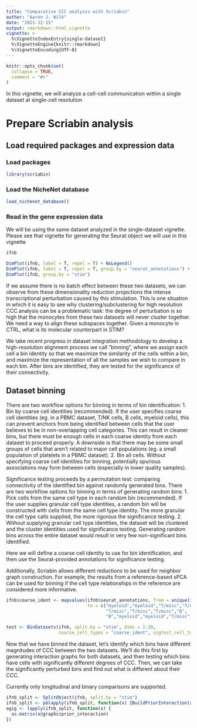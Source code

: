 ```yaml
---
title: "Comparative CCC analysis with Scriabin"
author: "Aaron J. Wilk"
date: "2021-12-15"
output: rmarkdown::html_vignette
vignette: >
  %\VignetteIndexEntry{single-dataset}
  %\VignetteEngine{knitr::rmarkdown}
  %\VignetteEncoding{UTF-8}
---
```


```r
knitr::opts_chunk$set(
  collapse = TRUE,
  comment = "#>"
)
```

In this vignette, we will analyze a cell-cell communication within a single dataset at single-cell resolution

# Prepare Scriabin analysis

## Load required packages and expression data

### Load packages

```r
library(scriabin)
```

### Load the NicheNet database

```r
load_nichenet_database()
```


### Read in the gene expression data

We will be using the same dataset analyzed in the single-dataset vignette. Please see that vignette for generating the Seurat object we will use in this vignette

```r
ifnb

DimPlot(ifnb, label = T, repel = T) + NoLegend()
DimPlot(ifnb, label = T, repel = T, group.by = "seurat_annotations") + NoLegend()
DimPlot(ifnb, group.by = "stim")
```

If we assume there is no batch effect between these two datasets, we can observe from these dimensionality reduction projections the intense transcriptional perturbation caused by this stimulation. This is one situation in which it is easy to see why clustering/subclustering for high resolution CCC analysis can be a problematic task: the degree of perturbation is so high that the monocytes from these two datasets will never cluster together. We need a way to align these subspaces together. Given a monocyte in CTRL, what is its molecular counterpart in STIM? 

We take recent progress in dataset integration methodology to develop a high-resolution alignment process we call "binning", where we assign each cell a bin identity so that we maximize the similarity of the cells within a bin, and maximize the representation of all the samples we wish to compare in each bin. After bins are identified, they are tested for the significance of their connectivity.

## Dataset binning

There are two workflow options for binning in terms of bin identification:
 1. Bin by coarse cell identities (recommended). If the user specifies coarse cell identities (eg. in a PBMC dataset, T/NK cells, B cells, myeloid cells), this can prevent anchors from being identified between cells that the user believes to be in non-overlapping cell categories. This can result in cleaner bins, but there must be enough cells in each coarse identity from each dataset to proceed properly. A downside is that there may be some small groups of cells that aren't related to major cell populations (eg. a small population of platelets in a PBMC dataset). 
 2. Bin all cells. Without specifying coarse cell identities for binning, potentially spurious associations may form between cells (especially in lower quality samples). 
 
Significance testing proceeds by a permutation test: comparing connectivity of the identified bin against randomly generated bins. There are two workflow options for binning in terms of generating random bins:
 1. Pick cells from the same cell type in each random bin (recommended). If the user supplies granular cell type identities, a random bin will be constructed with cells from the same cell type identity. The more granular the cell type calls supplied, the more rigorous the significance testing.
 2. Without supplying granular cell type identities, the dataset will be clustered and the cluster identities used for significance testing. Generating random bins across the entire dataset would result in very few non-significant bins identified.
 
Here we will define a coarse cell identity to use for bin identification, and then use the Seurat-provided annotations for significance testing. 

Additionally, Scriabin allows different reductions to be used for neighbor graph construction. For example, the results from a reference-based sPCA can be used for binning if the cell type relationships in the reference are considered more informative. 

```r
ifnb$coarse_ident <- mapvalues(ifnb$seurat_annotations, from = unique(ifnb$seurat_annotations),
                               to = c("myeloid","myeloid","T/misc","T/misc",
                                      "T/misc","T/misc","T/misc","B",
                                      "B","myeloid","myeloid","T/misc","T/misc"))

test <- BinDatasets(ifnb, split.by = "stim", dims = 1:30, 
                    coarse_cell_types = "coarse_ident", sigtest_cell_types = "seurat_annotations")
```

Now that we have binned the dataset, let's identify which bins have different magnitudes of CCC between the two datasets. We'll do this first by generating interaction graphs for both datasets, and then testing which bins have cells with significantly different degrees of CCC. Then, we can take the significantly perturbed bins and find out what is different about their CCC. 

Currently only longitudinal and binary comparisons are supported. 

```r
ifnb_split <- SplitObject(ifnb, split.by = "stim")
ifnb_split <- pblapply(ifnb_split, function(x) {BuildPriorInteraction(x, correct.depth = F)})
ogig <- lapply(ifnb_split, function(x) {
  as.matrix(x@graphs$prior_interaction)
})
```




